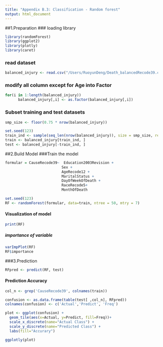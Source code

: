 ```yaml
---
title: "Appendix B.3: Classification - Random forest"
output: html_document
---
```

##1.Preparation 
### loading library
```r
library(randomForest)
library(ggplot2)
library(plotly)
library(caret)
```

### read dataset
```r
balanced_injury <- read.csv("/Users/RuoyunDeng/Death_balancedRecode39.csv")
```

### modify all column except for Age into Factor
```r
for(i in 1:length(balanced_injury))
      balanced_injury[,i] <- as.factor(balanced_injury[,i])
```

### Subset training and test datasets 
```r
smp_size <- floor(0.75 * nrow(balanced_injury))

set.seed(123)
train_ind <- sample(seq_len(nrow(balanced_injury)), size = smp_size, replace = FALSE)
train <- balanced_injury[train_ind, ]
test <- balanced_injury[-train_ind, ]
```
##2.Build Model
###Train the model
```r
formular = CauseRecode39~  Education2003Revision +
                          Sex +
                          AgeRecode12 +  
                          MaritalStatus + 
                          DayOfWeekOfDeath + 
                          RaceRecode5+
                          MonthOfDeath

set.seed(123)
RF <- randomForest(formular, data=train, ntree = 50, mtry = 7)
```

#### Visualization of model
```r
print(RF)
```
##### importance of variable
```r
varImpPlot(RF)
RF$importance
```

###3.Prediction
```r
RFpred <- predict(RF, test)
```

#### Prediction Accuracy
```r
col_n <- grep('CauseRecode39', colnames(train))

confusion <- as.data.frame(table(test[ ,col_n], RFpred))
colnames(confusion) <- c('Actual','Predict', 'Freq')

plot <- ggplot(confusion) +
  geom_tile(aes(x=Actual, y=Predict, fill=Freq))+ 
  scale_x_discrete(name="Actual Class") + 
  scale_y_discrete(name="Predicted Class") + 
  labs(fill="Accurary")

ggplotly(plot)
```


